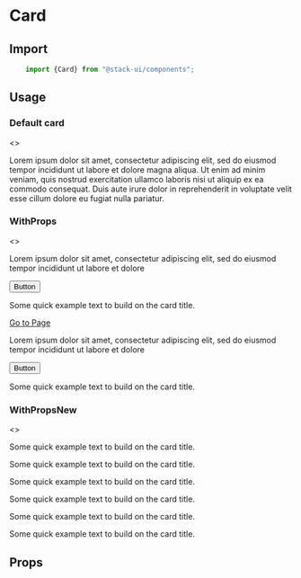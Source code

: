 

<Meta title="Components/Card" component="Card"  />

# Card

<Story name="Import" />

## Import

```jsx
    import {Card} from "@stack-ui/components";
```

## Usage

<Story name="Usages"/>

### Default card
<Preview withToolbar>
<Story name="-Default">
    <>
    <Card cardTitle="Heading of card" border="1px solid #ede5e52e" boxShadow="1px 5px 19px -13px #673ab752">
        <p>
            Lorem ipsum dolor sit amet, consectetur adipiscing elit, sed do eiusmod tempor incididunt ut labore et dolore magna aliqua. Ut enim ad minim veniam, quis nostrud exercitation ullamco laboris nisi ut aliquip ex ea commodo consequat. Duis aute irure dolor in reprehenderit in voluptate velit esse cillum dolore eu fugiat nulla pariatur.
        </p>
    </Card>
    </>
</Story>
</Preview>

### WithProps
<Preview withToolbar>
<Story name="-WithProps">
<>
    <Row>
    <Col xl="4">
    <Card cardTitle="Heading of card" bgColor="#fff" alignText="left" alignCard="center" imgUrl="https://coderthemes.com/upvex/layouts/light/assets/images/small/img-1.jpg" imgPos="top">
        <p>
        Lorem ipsum dolor sit amet, consectetur adipiscing elit, sed do eiusmod tempor incididunt ut labore et dolore
        </p>
        <Button btnType="primary" btnVariant="contained"> Button </Button>
    </Card>
    </Col>
     <Col xl="4">
    <Card cardTitle="Heading of card" bgColor="#fff" alignText="left" alignCard="center" imgUrl="https://coderthemes.com/upvex/layouts/light/assets/images/small/img-2.jpg" imgPos="bottom">
        <p>
        Some quick example text to build on the card title.
        </p>
        <a href="#">Go to Page</a>
    </Card>
    </Col>
     <Col xl="4">
    <Card cardTitle="Heading of card" subTitle="Support card subtitle" bgColor="#fff" alignText="left" alignCard="center" imgUrl="https://coderthemes.com/upvex/layouts/light/assets/images/small/img-4.jpg" imgPos="middle">
        <p>
        Lorem ipsum dolor sit amet, consectetur adipiscing elit, sed do eiusmod tempor incididunt ut labore et dolore
        </p>
        <Button btnType="primary" btnVariant="contained"> Button </Button>
    </Card>
    </Col>
    </Row>
        <Row>
 <Col xl="4">
    <Card cardTitle="Heading of card" bgColor="#fff" alignText="left" alignCard="center" imgUrl="https://coderthemes.com/upvex/layouts/light/assets/images/small/img-1.jpg" imgPos="bg">
        <p>
        Some quick example text to build on the card title.
        </p>
    </Card>
    </Col>   
     </Row>
</>
</Story>
</Preview>

### WithPropsNew
<Preview withToolbar>
<Story name="-WithPropsNew">
<>
<Row>
 <Col xl="4">
    <Card cardTitle="Heading of card" bgColor="primary" alignText="left" alignCard="center">
        <p>
            Some quick example text to build on the card title.
        </p>
    </Card>
    </Col> 
     <Col xl="4">
    <Card cardTitle="Heading of card" bgColor="danger" alignText="left" alignCard="center">
        <p>
            Some quick example text to build on the card title.
        </p>
    </Card>
    </Col> 
     <Col xl="4">
    <Card cardTitle="Heading of card" bgColor="warning" alignText="left" alignCard="center">
        <p>
            Some quick example text to build on the card title.
        </p>
    </Card>
    </Col>   
    </Row>
    <CardDeck>
    <Card border="light" cardTitle="Card title" bgColor="#fff" alignText="left" alignCard="center" imgUrl="https://coderthemes.com/upvex/layouts/light/assets/images/small/img-1.jpg" imgPos="top">
   <p>
            Some quick example text to build on the card title.
        </p>
    </Card>
      <Card border="light" cardTitle="Card title" bgColor="#fff" alignText="left" alignCard="center" imgUrl="https://coderthemes.com/upvex/layouts/light/assets/images/small/img-1.jpg" imgPos="top">
   <p>
            Some quick example text to build on the card title.
        </p>
    </Card>
      <Card border="light" cardTitle="Card title" bgColor="#fff" alignText="left" alignCard="center" imgUrl="https://coderthemes.com/upvex/layouts/light/assets/images/small/img-1.jpg" imgPos="top">
   <p>
            Some quick example text to build on the card title.
        </p>
    </Card>
    </CardDeck>
</>
</Story>
</Preview>

<Story name="Props" />

## Props

<Props of={CardTypes} />